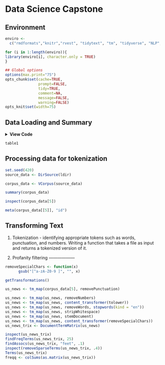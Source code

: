# Data Science Capstone

## Environment

```r
enviro <- 
  c("rmdformats","knitr","rvest", "tidytext", "tm", "tidyverse", "NLP", "knitr", "readr", "openNLP", "glue", "RWeka", "stringi", "SnowballC", "wordcloud2")

for (i in 1:length(enviro)){
library(enviro[i], character.only = TRUE)
}

## Global options
options(max.print="75")
opts_chunk$set(cache=TRUE,
               prompt=FALSE,
               tidy=TRUE,
               comment=NA,
               message=FALSE,
               warning=FALSE)
opts_knit$set(width=75)
```


## Data Loading and Summary
<details><summary>**View Code**</summary>
```r
## Download file (run at the beginning only) ---------

# if (!file.exists("data")) {
#  dir.create("data")
#}
#download.file(
#  "https://d396qusza40orc.cloudfront.net/ds scapstone/dataset/Coursera-SwiftKey.zip",
#  destfile = "./data/Coursera-SwiftKey.zip"
#)
#unzip("./data/Coursera-SwiftKey.zip", exdir = "./data")

## Combining -----------
files2 <- list.dirs("./data/final")
lsfile <-  paste0(files2[2:5],"/",
                  list.files(files2[2:5]))

# gives us the directory path
ldir <- normalizePath(files2[2:5], "rb") 

# gives us full path and filename
finaldir <- dir(path=ldir, full.names=TRUE) 

## Build a table --------------

## Num_Words total number of words in a txt file
Num_Words <- vector("numeric")

## Num_Lines number of lines per txt file
Num_Lines <- vector("numeric")

## Range of words per line
Min_Words <- vector("numeric")
Mean_Words <- vector("numeric")
Max_Words <- vector("numeric")
for (i in 1:12) {
      Num_Words[i] <-
        print(sum(stri_count_words(readLines(finaldir[[i]]))))
      Mean_Words[i] <-
        print(round(mean(stri_count_words(
          readLines(finaldir[[i]])
        ))), digits = 2)
      Min_Words[i] <-
        print(round(min(stri_count_words(
          readLines(finaldir[[i]])
        ))), digits = 2)
      Max_Words[i] <-
        print(round(max(stri_count_words(
          readLines(finaldir[[i]])
        ))), digits = 2)
      Num_Lines[i] <- print(length(readLines(finaldir[i])))
}

# Combine -------------
list_files <- tibble(
        'Name' = list.files(files2[2:5]),
        'Size_MB' = round(file.size(finaldir) / 10 ^ 6, digits =
                            2),
        Lines = Num_Lines,
        Words = Num_Words,
        Min = Min_Words,
        Average = Mean_Words,
        Max = Max_Words
)

# knit to table -----------
table1 <- kable(list_files, align = c(rep('c', times = 5)))
```
</details>
```r
table1 
```

## Processing data for tokenization

```r
set.seed(420)
source_data <- DirSource(ldir)

corpus_data <- VCorpus(source_data)
```


```r
summary(corpus_data)
```


```r
inspect(corpus_data[5])
```


```r
meta(corpus_data[[5]], "id")
```

## Transforming Text

1. Tokenization - identifying appropriate tokens such as words, punctuation, and numbers. Writing a function that takes a file as input and returns a tokenized version of it.

2. Profanity filtering ------------------

```r
removeSpecialChars <- function(x)
      gsub("[^a-zA-Z0-9 ]", "", x)

getTransformations()

us_news <- tm_map(corpus_data[5], removePunctuation)

us_news <- tm_map(us_news, removeNumbers)
us_news <- tm_map(us_news, content_transformer(tolower))
us_news <- tm_map(us_news, removeWords, stopwords(kind = "en"))
us_news <- tm_map(us_news, stripWhitespace)
us_news <- tm_map(us_news, stemDocument)
us_news <- tm_map(us_news, content_transformer(removeSpecialChars))
us_news_trix <- DocumentTermMatrix(us_news)

```


```r
inspect(us_news_trix)
findFreqTerms(us_news_trix, 25)
findAssocs(us_news_trix, "feet", .1)
inspect(removeSparseTerms(us_news_trix, .4))
Terms(us_news_trix)
freqq <- colSums(as.matrix(us_news_trix))
```


```r

```